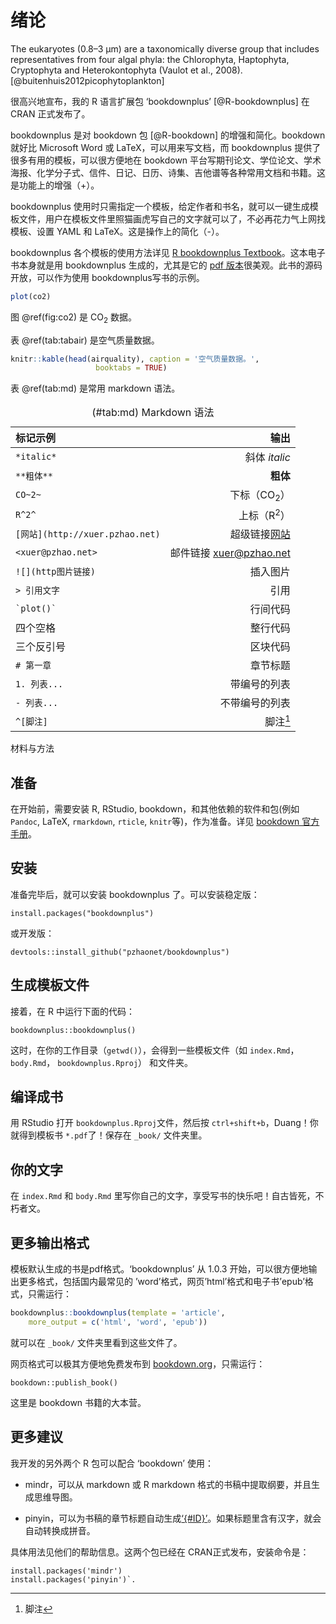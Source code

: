 \mainmatter

# 绪论 {#chap0}

The eukaryotes (0.8–3 µm) are a taxonomically diverse group that includes representatives from four algal phyla: the Chlorophyta, Haptophyta, Cryptophyta and Heterokontophyta (Vaulot et al., 2008).[@buitenhuis2012picophytoplankton]

很高兴地宣布，我的 R 语言扩展包 'bookdownplus' [@R-bookdownplus] 在 CRAN 正式发布了。

bookdownplus 是对 bookdown 包 [@R-bookdown] 的增强和简化。bookdown 就好比 Microsoft Word 或 LaTeX，可以用来写文档，而 bookdownplus 提供了很多有用的模板，可以很方便地在 bookdown 平台写期刊论文、学位论文、学术海报、化学分子式、信件、日记、日历、诗集、吉他谱等各种常用文档和书籍。这是功能上的增强（+）。

bookdownplus 使用时只需指定一个模板，给定作者和书名，就可以一键生成模板文件，用户在模板文件里照猫画虎写自己的文字就可以了，不必再花力气上网找模板、设置 YAML 和 LaTeX。这是操作上的简化（-）。 

bookdownplus 各个模板的使用方法详见 [R bookdownplus Textbook](https://bookdown.org/baydap/bookdownplus)。这本电子书本身就是用 bookdownplus 生成的，尤其是它的 [pdf 版本](https://bookdown.org/baydap/bookdownplus/bookdownplus.pdf)很美观。此书的源码开放，可以作为使用 bookdownplus写书的示例。

```{r co2, echo=FALSE, out.width='80%', fig.cap='用 R 语言画个图试试', fig.align='center',fig.pos="H"}
plot(co2)
```


图 \@ref(fig:co2) 是 CO~2~ 数据。


表 \@ref(tab:tabair) 是空气质量数据。

```{r tabair}
knitr::kable(head(airquality), caption = '空气质量数据。',
                   booktabs = TRUE)
```


表 \@ref(tab:md) 是常用 markdown 语法。

Table: (\#tab:md) Markdown 语法

标记示例                            输出
------------------------------- -----
`*italic*`                         斜体 *italic*
`**粗体**`                       **粗体**
`CO~2~`                          下标（CO~2~）
`R^2^`                           上标（R^2^）
`[网站](http://xuer.pzhao.net)`  超级链接[网站](http://xuer.pzhao.net)
`<xuer@pzhao.net>`               邮件链接 <xuer@pzhao.net>
`![](http图片链接)`              插入图片
`> 引用文字`                     引用
`` `plot()` ``                   行间代码
四个空格                         整行代码
三个反引号                       区块代码
`# 第一章`                       章节标题
`1. 列表...`                     带编号的列表
`- 列表...`                      不带编号的列表
`^[脚注]`                        脚注^[脚注]



材料与方法

## 准备

在开始前，需要安装 R, RStudio, bookdown，和其他依赖的软件和包(例如 `Pandoc`, LaTeX, `rmarkdown`, `rticle`, `knitr`等)，作为准备。详见 [bookdown 官方手册](https://bookdown.org/yihui/bookdown/)。

## 安装

准备完毕后，就可以安装 bookdownplus 了。可以安装稳定版：

```
install.packages("bookdownplus")
```

或开发版：

```
devtools::install_github("pzhaonet/bookdownplus")
```

## 生成模板文件

接着，在 R 中运行下面的代码：

```
bookdownplus::bookdownplus()
```

这时，在你的工作目录（`getwd()`），会得到一些模板文件（如 `index.Rmd`，`body.Rmd`， `bookdownplus.Rproj`） 和文件夹。

## 编译成书

用 RStudio 打开 `bookdownplus.Rproj`文件，然后按 `ctrl+shift+b`，Duang！你就得到模板书  `*.pdf`了！保存在 `_book/` 文件夹里。


## 你的文字

在 `index.Rmd` 和 `body.Rmd` 里写你自己的文字，享受写书的快乐吧！自古皆死，不朽者文。


## 更多输出格式

模板默认生成的书是pdf格式。'bookdownplus' 从 1.0.3 开始，可以很方便地输出更多格式，包括国内最常见的 'word'格式，网页'html'格式和电子书'epub'格式，只需运行：

```{r, eval=FALSE}
bookdownplus::bookdownplus(template = 'article', 
    more_output = c('html', 'word', 'epub'))
```

就可以在 `_book/` 文件夹里看到这些文件了。

网页格式可以极其方便地免费发布到 [bookdown.org](https://bookdown.org)，只需运行：

```
bookdown::publish_book()
```

这里是 bookdown 书籍的大本营。

## 更多建议

我开发的另外两个 R 包可以配合 'bookdown' 使用：

- mindr，可以从 markdown 或 R markdown 格式的书稿中提取纲要，并且生成思维导图。

- pinyin，可以为书稿的章节标题自动生成['{#ID}'](https://bookdown.org/yihui/bookdown/cross-references.html)。如果标题里含有汉字，就会自动转换成拼音。

具体用法见他们的帮助信息。这两个包已经在 CRAN正式发布，安装命令是：

```
install.packages('mindr')
install.packages('pinyin')`.
```



